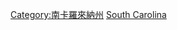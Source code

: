 {{Commonscat|Geography of South Carolina}}

[[Category:南卡羅來納州|Category:南卡羅來納州]]
[[Category:美國各州地理|South Carolina]]